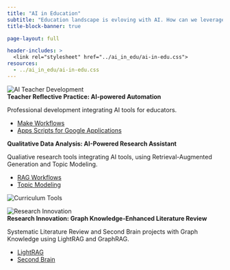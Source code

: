 ```yaml
---
title: "AI in Education"
subtitle: "Education landscape is evloving with AI. How can we leverage AI to enhance our teaching and learning?"
title-block-banner: true

page-layout: full

header-includes: >
  <link rel="stylesheet" href="../ai_in_edu/ai-in-edu.css">
resources:
  - ../ai_in_edu/ai-in-edu.css
---
```



<!-- start grid -->

<div class="card-list">

<!-- first card -->
<div class="card-row">
<img src="image/ai_in_edu_004.png" class="card-img" alt="AI Teacher Development" />
<div class="card-text">
<div class="h2">**Teacher Reflective Practice: AI-powered Automation**</div>

Professional development integrating AI tools for educators.  

- <a href="https://medium.com/@yongjinL/automate-teaching-reflection-with-ai-cc8f7784eece" target="_blank" rel="noopener noreferrer">Make Workflows</a>
- <a href="https://medium.com/@yongjinL/automated-presentation-analysis-with-google-apps-script-58cd1a91e93b" target="_blank" rel="noopener noreferrer">Apps Scripts for Google Applications</a> 
</div>
</div>

<!-- second card -->
<div class="card-row alt">
<div class="card-text">
<div class="h2">**Qualitative Data Analysis: AI-Powered Research Assistant**</div>

Qualiative research tools integrating AI tools, using Retrieval-Augmented Generation and Topic Modeling. 

- <a href="https://medium.com/@yongjinL/ai-help-me-talk-with-the-data-rag-for-qualitative-research-c56965739814" target="_blank" rel="noopener noreferrer">RAG Workflows</a>
- <a href="https://medium.com/@yongjinL/beyond-manual-coding-a-practical-guide-to-using-lda-for-qualitative-data-analysis-e8f6c08ab2ad" target="_blank" rel="noopener noreferrer">Topic Modeling</a> 
</div>
<img src="image/ai_in_edu_001.png" class="card-img" alt="Curriculum Tools" />
</div>

<!-- third card -->
<div class="card-row">
<img src="image/ai_in_edu_003.png" class="card-img" alt="Research Innovation" />
<div class="card-text">
<div class="h2">**Research Innovation: Graph Knowledge-Enhanced Literature Review**</div>

Systematic Literature Review and Second Brain projects with Graph Knowledge using LightRAG and GraphRAG. 

- <a href="https://medium.com/@yongjinL/lightrag-contextualizing-data-with-knowledge-graphs-ae93927d6bae" target="_blank" rel="noopener noreferrer">LightRAG</a>
- <a href="https://medium.com/@yongjinL/build-a-second-brain-from-zotero-highlights-with-n8n-and-rag-c761c2887fde" target="_blank" rel="noopener noreferrer">Second Brain</a> 
</div>
</div>


<!-- end grid -->
